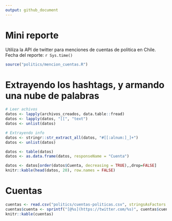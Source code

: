 ```yaml
---
output: github_document
---
```


# Mini reporte

Utiliza la API de twitter para menciones de cuentas de politica en Chile.
Fecha del reporte: `r Sys.time()`

```r
source("politics/mencion_cuentas.R")
```

# Extrayendo los hashtags, y armando una nube de palabras

```r
# Leer achivos
datos <- lapply(archivos_creados, data.table::fread)
datos <- lapply(datos, "[[", "text")
datos <- unlist(datos)

# Extrayendo info
datos <- stringr::str_extract_all(datos, "#[[:alnum:]_]+")
datos <- unlist(datos)

datos <- table(datos)
datos <- as.data.frame(datos, responseName = "Cuenta")

datos <- datos[order(datos$Cuenta, decreasing = TRUE),,drop=FALSE]
knitr::kable(head(datos, 20), row.names = FALSE)
```

# Cuentas

```r
cuentas <- read.csv("politics/cuentas-politicas.csv", stringsAsFactors = FALSE)
cuentas$cuenta <- sprintf("[@%s](https://twitter.com/%s)", cuentas$cuenta, cuentas$cuenta)
knitr::kable(cuentas)
```

